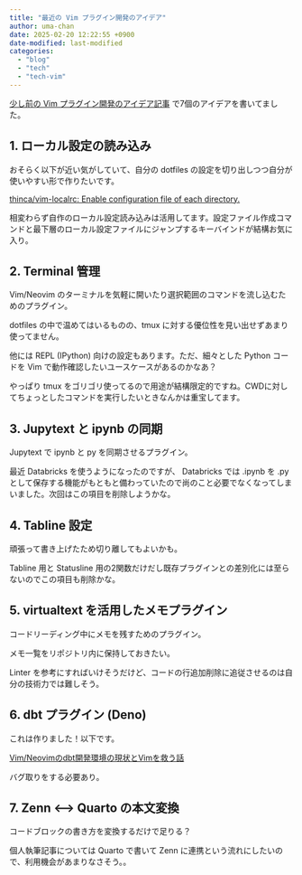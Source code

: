 ```yaml
---
title: "最近の Vim プラグイン開発のアイデア"
author: uma-chan
date: 2025-02-20 12:22:55 +0900
date-modified: last-modified
categories:
  - "blog"
  - "tech"
  - "tech-vim"
---
```


[少し前の Vim プラグイン開発のアイデア記事](./2024-09-22-vim-plugin-idea.qmd) で7個のアイデアを書いてました。

## 1. ローカル設定の読み込み

おそらく以下が近い気がしていて、自分の dotfiles の設定を切り出しつつ自分が使いやすい形で作りたいです。

[thinca/vim-localrc: Enable configuration file of each directory.](https://github.com/thinca/vim-localrc)

相変わらず自作のローカル設定読み込みは活用してます。設定ファイル作成コマンドと最下層のローカル設定ファイルにジャンプするキーバインドが結構お気に入り。

## 2. Terminal 管理

Vim/Neovim のターミナルを気軽に開いたり選択範囲のコマンドを流し込むためのプラグイン。

dotfiles の中で温めてはいるものの、tmux に対する優位性を見い出せずあまり使ってません。

他には REPL (IPython) 向けの設定もあります。ただ、細々とした Python コードを Vim で動作確認したいユースケースがあるのかなあ？

やっぱり tmux をゴリゴリ使ってるので用途が結構限定的ですね。CWDに対してちょっとしたコマンドを実行したいときなんかは重宝してます。

## 3. Jupytext と ipynb の同期

Jupytext で ipynb と py を同期させるプラグイン。

最近 Databricks を使うようになったのですが、 Databricks では .ipynb を .py として保存する機能がもともと備わっていたので尚のこと必要でなくなってしまいました。次回はこの項目を削除しようかな。

## 4. Tabline 設定

頑張って書き上げたため切り離してもよいかも。

Tabline 用と Statusline 用の2関数だけだし既存プラグインとの差別化には至らないのでこの項目も削除かな。

## 5. virtualtext を活用したメモプラグイン

コードリーディング中にメモを残すためのプラグイン。

メモ一覧をリポジトリ内に保持しておきたい。

Linter を参考にすればいけそうだけど、コードの行追加削除に追従させるのは自分の技術力では難しそう。

## 6. dbt プラグイン (Deno)

これは作りました！以下です。

[Vim/Neovimのdbt開発環境の現状とVimを救う話](https://zenn.dev/genda_jp/articles/2024-12-02-vim-neovim-environment-for-dbt)

バグ取りをする必要あり。

## 7. Zenn <--> Quarto の本文変換

コードブロックの書き方を変換するだけで足りる？

個人執筆記事については Quarto で書いて Zenn に連携という流れにしたいので、利用機会があまりなさそう。。
